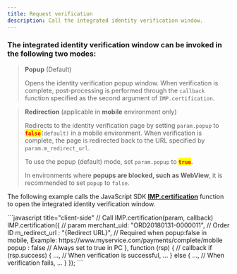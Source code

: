 ```yaml
---
title: Request verification
description: Call the integrated identity verification window.
---
```



### The integrated identity verification window can be invoked in the following two modes:

> **Popup** (Default)
>
> Opens the identity verification popup window. When verification is complete, post-processing is
> performed through the `callback` function specified as the second argument of `IMP.certification`.

> **Redirection** (applicable in **mobile** environment only)
>
> Redirects to the identity verification page by setting `param.popup` to <mark
> style="color:red;">**`false`**</mark>`(default)` in a mobile environment. When verification is
> complete, the page is redirected back to the URL specified by `param.m_redirect_url`.
>
> To use the popup (default) mode, set `param.popup` to <mark style="color:red;">**`true`**</mark>.
>
> In environments where **popups are blocked, such as WebView**, it is recommended to set `popup` to
> `false`.

The following example calls the JavaScript SDK
[**IMP.certification**](../../sdk/javascript-sdk/identity-verification-request-parameters) function
to open the integrated identity verification window.

<Tabs>
<Tab title="JavaScript">
```javascript title="client-side"
  // Call IMP.certification(param, callback)
  IMP.certification({ // param
    merchant_uid: "ORD20180131-0000011", // Order ID
    m_redirect_url : "{Redirect URL}", // Required when popup:false in mobile, Example: https://www.myservice.com/payments/complete/mobile
    popup : false // Always set to true in PC
  }, function (rsp) { // callback
    if (rsp.success) {
      ...,
      // When verification is successful,
      ...
    } else {
      ...,
      // When verification fails,
      ...
    }
  });
```

</Tab>
</Tabs>
